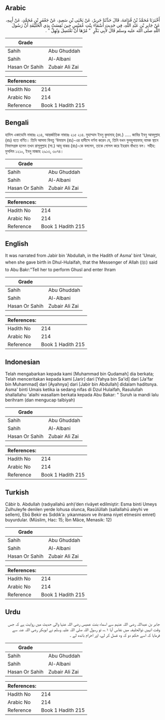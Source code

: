 ## Arabic


<div dir="rtl" lang="ar" style={{fontSize:'larger',backgroundColor:'#f8f9fa',padding:20}}>
أَخْبَرَنَا مُحَمَّدُ بْنُ قُدَامَةَ، قَالَ حَدَّثَنَا جَرِيرٌ، عَنْ يَحْيَى بْنِ سَعِيدٍ، عَنْ جَعْفَرِ بْنِ مُحَمَّدٍ، عَنْ أَبِيهِ، عَنْ جَابِرِ بْنِ عَبْدِ اللَّهِ، فِي حَدِيثِ أَسْمَاءَ بِنْتِ عُمَيْسٍ حِينَ نُفِسَتْ بِذِي الْحُلَيْفَةِ أَنَّ رَسُولَ اللَّهِ صلى الله عليه وسلم قَالَ لأَبِي بَكْرٍ ‏ "‏ مُرْهَا أَنْ تَغْتَسِلَ وَتُهِلَّ ‏"‏ ‏.‏
</div>
<div style={{backgroundColor:'#f8f9fa',padding:20, marginBottom: 10}}><table> <thead> <tr> <th>Grade</th> <th></th> </tr> </thead> <tbody> <tr><td>Sahih</td><td>Abu Ghuddah</td></tr><tr><td>Sahih</td><td>Al-Albani</td></tr><tr><td>Hasan Or Sahih</td><td>Zubair Ali Zai</td></tr></tbody></table><table> <thead> <tr> <th>References:</th> <th></th> </tr> </thead> <tbody><tr><td>Hadith No</td><td>214</td></tr><tr><td>Arabic No</td><td>214</td></tr><tr><td>Reference</td><td>Book 1 Hadith 215</td></tr></tbody></table></div>

## Bengali


<div dir="ltr" lang="bn" style={{fontSize:'larger',backgroundColor:'#f8f9fa',padding:20}}>
হাদিস একাডেমি নাম্বারঃ ২১৪, আন্তর্জাতিক নাম্বারঃ ২১৫ ২১৪. মুহাম্মাদ ইবনু কুদামাহ্ (রহ.) ..... জাবির ইবনু আবদুল্লাহ (রাঃ) হতে বর্ণিত। তিনি আসমা বিনতু ‘উমায়স (রাঃ)-এর হাদীসে বর্ণনা করেন যে, তিনি যখন যুলহুলায়ফাহ্ নামক স্থানে নিফাসগ্রস্ত হলেন তখন রাসূলুল্লাহ (সা.) আবূ বাকর (রাঃ)-কে বললেন, তাকে গোসল করে ইহরাম বাঁধতে বল। সহীহ: মুসলিম ১২১০, ইবনু মাজাহ ২৯১৩, ৩০৭৪।
</div>
<div style={{backgroundColor:'#f8f9fa',padding:20, marginBottom: 10}}><table> <thead> <tr> <th>Grade</th> <th></th> </tr> </thead> <tbody> <tr><td>Sahih</td><td>Abu Ghuddah</td></tr><tr><td>Sahih</td><td>Al-Albani</td></tr><tr><td>Hasan Or Sahih</td><td>Zubair Ali Zai</td></tr></tbody></table><table> <thead> <tr> <th>References:</th> <th></th> </tr> </thead> <tbody><tr><td>Hadith No</td><td>214</td></tr><tr><td>Arabic No</td><td>214</td></tr><tr><td>Reference</td><td>Book 1 Hadith 215</td></tr></tbody></table></div>

## English


<div dir="ltr" lang="en" style={{fontSize:'larger',backgroundColor:'#f8f9fa',padding:20}}>
It was narrated from Jabir bin 'Abdullah, in the Hadith of Asma' bint 'Umair, when she gave birth in Dhul-Hulaifah, that the Messenger of Allah (ﷺ) said to Abu Bakr:"Tell her to perform Ghusl and enter Ihram
</div>
<div style={{backgroundColor:'#f8f9fa',padding:20, marginBottom: 10}}><table> <thead> <tr> <th>Grade</th> <th></th> </tr> </thead> <tbody> <tr><td>Sahih</td><td>Abu Ghuddah</td></tr><tr><td>Sahih</td><td>Al-Albani</td></tr><tr><td>Hasan Or Sahih</td><td>Zubair Ali Zai</td></tr></tbody></table><table> <thead> <tr> <th>References:</th> <th></th> </tr> </thead> <tbody><tr><td>Hadith No</td><td>214</td></tr><tr><td>Arabic No</td><td>214</td></tr><tr><td>Reference</td><td>Book 1 Hadith 215</td></tr></tbody></table></div>

## Indonesian


<div dir="ltr" lang="id" style={{fontSize:'larger',backgroundColor:'#f8f9fa',padding:20}}>
Telah mengabarkan kepada kami [Muhammad bin Qudamah] dia berkata; Telah menceritakan kepada kami [Jarir] dari [Yahya bin Sa'id] dari [Ja'far bin Muhammad] dari [Ayahnya] dari [Jabir bin Abdullah] didalam haditsnya. Asma' binti Umais ketika ia sedang nifas di Dzul Hulaifah, Rasulullah shallallahu 'alaihi wasallam berkata kepada Abu Bakar: " Suruh ia mandi lalu berihram (dan mengucap talbiyah)
</div>
<div style={{backgroundColor:'#f8f9fa',padding:20, marginBottom: 10}}><table> <thead> <tr> <th>Grade</th> <th></th> </tr> </thead> <tbody> <tr><td>Sahih</td><td>Abu Ghuddah</td></tr><tr><td>Sahih</td><td>Al-Albani</td></tr><tr><td>Hasan Or Sahih</td><td>Zubair Ali Zai</td></tr></tbody></table><table> <thead> <tr> <th>References:</th> <th></th> </tr> </thead> <tbody><tr><td>Hadith No</td><td>214</td></tr><tr><td>Arabic No</td><td>214</td></tr><tr><td>Reference</td><td>Book 1 Hadith 215</td></tr></tbody></table></div>

## Turkish


<div dir="ltr" lang="tr" style={{fontSize:'larger',backgroundColor:'#f8f9fa',padding:20}}>
Câbir b. Abdullah (radıyallahü anh)’den rivâyet edilmiştir: Esma binti Umeys Zulhuleyfe denilen yerde lohusa olunca, Rasûlüllah (sallallahü aleyhi ve sellem), Ebû Bekir es Sıddık’a: yıkanmasını ve ihrama niyet etmesini emret) buyurdular. (Müslim, Hac: 15; İbn Mâce, Menasik: 12)
</div>
<div style={{backgroundColor:'#f8f9fa',padding:20, marginBottom: 10}}><table> <thead> <tr> <th>Grade</th> <th></th> </tr> </thead> <tbody> <tr><td>Sahih</td><td>Abu Ghuddah</td></tr><tr><td>Sahih</td><td>Al-Albani</td></tr><tr><td>Hasan Or Sahih</td><td>Zubair Ali Zai</td></tr></tbody></table><table> <thead> <tr> <th>References:</th> <th></th> </tr> </thead> <tbody><tr><td>Hadith No</td><td>214</td></tr><tr><td>Arabic No</td><td>214</td></tr><tr><td>Reference</td><td>Book 1 Hadith 215</td></tr></tbody></table></div>

## Urdu


<div dir="rtl" lang="ur" style={{fontSize:'larger',backgroundColor:'#f8f9fa',padding:20}}>
جابر بن عبداللہ رضی اللہ عنہم سے اسماء بنت عمیس رضی اللہ عنہا والی حدیث میں روایت ہے کہ جس وقت انہیں ذوالحلیفہ میں نفاس آیا ۱؎، تو رسول اللہ صلی اللہ علیہ وسلم نے ابوبکر رضی اللہ عنہ سے فرمایا کہ اسے حکم دو کہ وہ غسل کر لے، اور احرام باندھ لے ۔
</div>
<div style={{backgroundColor:'#f8f9fa',padding:20, marginBottom: 10}}><table> <thead> <tr> <th>Grade</th> <th></th> </tr> </thead> <tbody> <tr><td>Sahih</td><td>Abu Ghuddah</td></tr><tr><td>Sahih</td><td>Al-Albani</td></tr><tr><td>Hasan Or Sahih</td><td>Zubair Ali Zai</td></tr></tbody></table><table> <thead> <tr> <th>References:</th> <th></th> </tr> </thead> <tbody><tr><td>Hadith No</td><td>214</td></tr><tr><td>Arabic No</td><td>214</td></tr><tr><td>Reference</td><td>Book 1 Hadith 215</td></tr></tbody></table></div>